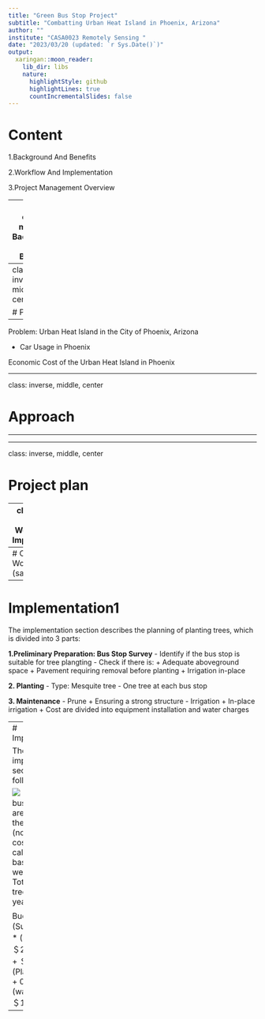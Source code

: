 ```yaml
---
title: "Green Bus Stop Project"
subtitle: "Combatting Urban Heat Island in Phoenix, Arizona"
author: ""
institute: "CASA0023 Remotely Sensing "
date: "2023/03/20 (updated: `r Sys.Date()`)"
output:
  xaringan::moon_reader:
    lib_dir: libs
    nature:
      highlightStyle: github
      highlightLines: true
      countIncrementalSlides: false
---
```

# Content

1.Background And Benefits

2.Workflow And Implementation

3.Project Management Overview

---
class: center, middle
# Background And Benefits
---
class: inverse, middle, center

# Problem

---

Problem: Urban Heat Island in the City of Phoenix, Arizona

- Car Usage in Phoenix



Economic Cost of the Urban Heat Island in Phoenix

---

class: inverse, middle, center

# Approach

---



---

class: inverse, middle, center

# Project plan

---
class: center, middle
# Workflow And Implementation
---
# Overall Workflow
(sample)
![](sample.png)
---
# Implementation1

The implementation section describes the planning of planting trees, which is divided into 3 parts:

**1.Preliminary Preparation: Bus Stop Survey**
- Identify if the bus stop is suitable for tree plangting
- Check if there is:
  + Adequate aboveground space
  + Pavement requiring removal before planting
  + Irrigation in-place

**2. Planting**
- Type: Mesquite tree
- One tree at each bus stop

**3. Maintenance**
- Prune
  + Ensuring a strong structure
- Irrigation
  + In-place irrigation
  + Cost are divided into equipment installation and water charges
  
---
# Implementation2

The budget of implementation section is as the following:

![](Implementation_cost.png)
- Select the bus stops that are not built on the pavement (no removal cost)
- The calculation is based on 52 weeks a year
- Totally 300 trees and 3 years

Budget  = ＄500 (Survey) + 300 * (＄65 (tree) + ＄250 (pruning) + ＄250 (Planting Hole) + 0.30*52*3 (water) )= ＄184,040
---






